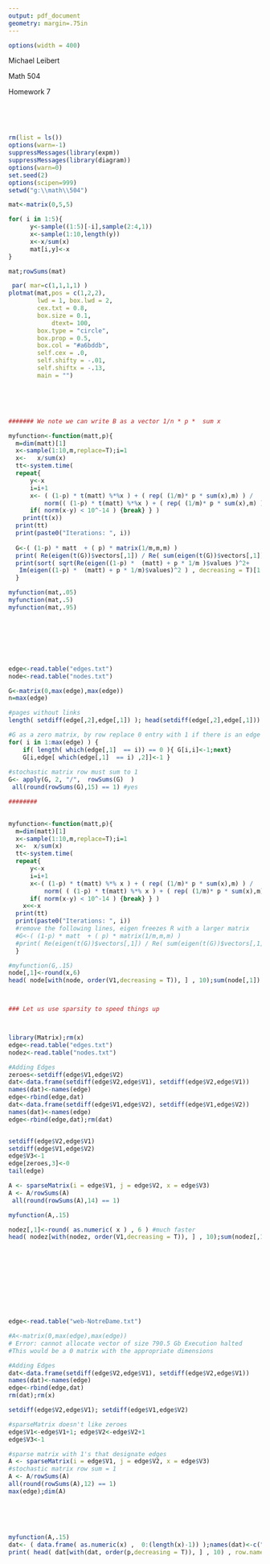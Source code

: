 ```yaml
---
output: pdf_document
geometry: margin=.75in
---
```


```r
options(width = 400)
```

Michael Leibert

Math 504 

Homework 7


\ 

\begin{itemize}

\item[2.] In this problem you'll apply power iteration to compute the dominant eigenvector $v$ which has eigenvalue $1$ and satisfies $M^Tv=v$. (REMEMBER, you need to consider $M^T$ not $M$!)  Remember, the $v$ you compute will have to be normalized to sum to 1, rather than the usual normalization of length $1$.  If you normalize $v$ in this way then $v_i$ will represent the probability of being at page $i$ after a long time surfing the web.  If we sort the pages in descending order of their $v_i$ we get the PageRank ordering.
\end{itemize}

\begin{itemize} \item[ ] \begin{itemize}  \item[(a)] 
To get your code running and for orientation, build a toy network of $5$ nodes (pages). Make sure that there is a path from each node in the network to every other node.
 \end{itemize} \end{itemize}

\ 

```r
rm(list = ls())
options(warn=-1)
suppressMessages(library(expm))
suppressMessages(library(diagram))
options(warn=0)
set.seed(2)
options(scipen=999)
setwd("g:\\math\\504")
```

```r
mat<-matrix(0,5,5)

for( i in 1:5){
	  y<-sample((1:5)[-i],sample(2:4,1))
	  x<-sample(1:10,length(y)) 
	  x<-x/sum(x)
	  mat[i,y]<-x	
}

mat;rowSums(mat)
```

```r
 par( mar=c(1,1,1,1) )
plotmat(mat,pos = c(1,2,2), 
        lwd = 1, box.lwd = 2, 
        cex.txt = 0.8, 
        box.size = 0.1, 
		    dtext= 100,
        box.type = "circle", 
        box.prop = 0.5,
        box.col = "#a6bddb",
        self.cex = .0,
        self.shifty = -.01,
        self.shiftx = -.13,
        main = "")
```

\ 

\begin{itemize} \item[ ] \begin{itemize}  \item[(a)] 
Using different values of $p$, compute the dominant eigenvector $v$ using power iteration and use \textbf{eigen} to determine the first two eigenvalues. (Remember to tranpose your matrix!)
 \end{itemize} \end{itemize} 
 
 
 \ 
 
 
```r
####### We note we can write B as a vector 1/n * p *  sum x

myfunction<-function(matt,p){
  m=dim(matt)[1]
  x<-sample(1:10,m,replace=T);i=1
  x<-   x/sum(x) 
  tt<-system.time(
  repeat{
	  y<-x
	  i=i+1
	  x<- ( (1-p) * t(matt) %*%x ) + ( rep( (1/m)* p * sum(x),m) ) / 
		  norm(( (1-p) * t(matt) %*%x ) + ( rep( (1/m)* p * sum(x),m) ))
 	  if( norm(x-y) < 10^-14 ) {break} } )
    print(t(x))
  print(tt) 
  print(paste0("Iterations: ", i)) 
  
  G<-( (1-p) * matt  + ( p) * matrix(1/m,m,m) ) 
  print( Re(eigen(t(G))$vectors[,1]) / Re( sum(eigen(t(G))$vectors[,1])  ) )
  print(sort( sqrt(Re(eigen((1-p) *  (matt) + p * 1/m )$values )^2+
   Im(eigen((1-p) *  (matt) + p * 1/m)$values)^2 ) , decreasing = T)[1:2])
  }

myfunction(mat,.05)
myfunction(mat,.5)
myfunction(mat,.95)
```



\ 

\begin{itemize} \item[ ] \begin{itemize}  \item[(a)] 
 Discuss how $p$ affects the distance between $\lambda_1$ and $\lambda_2$ and how this relates to the number of iterations needed for power iteration.   If $\lambda = a + bi$, that is $\lambda$ is complex, then it's size is $\sqrt{a^2 + b^2}$ and you can compare how far this is from $1$.
 
 \ 
 
 We know the power method will converge at a rate \( \displaystyle \left| \cfrac{\lambda_2}{\lambda_1} \right| \), so the smaller $\lambda_2$ is the faster the convergence and less iterations are required. With a lower $p$, $\lambda_2$ has higher values. For example $p=.05$, $\lambda_2 = 0.5680198$ and we see the amount of iterations required was 52. When we set $p=0.5$, $\lambda_2 = 0.2989578$ and the convergence was quicker with only 29 iterations. Lastly, when $p=0.95$ it only took 12 iterations to converge because $\lambda_2 =0.02989578$ which was considerably smaller than $\lambda_1$. For the increasing $p$ the ratio was smaller (smaller numerator), and less iterations were required.
 
 \end{itemize} \end{itemize} 
 
 
 \ 
 
  



\begin{itemize} \item[ ] \begin{itemize}  \item[(b)] 
 Now consider the Hollins Universtiy network and set $p=.15$.  Compute the dominant eigenvector of $M^T$  using power iteration.  Try to use \textbf{eigen} to compute $v$;  you'll see that eigen doesn't work well here.  Determine the highest rated web page.  
 \end{itemize} \end{itemize}


\ 


```r
edge<-read.table("edges.txt")
node<-read.table("nodes.txt")

G<-matrix(0,max(edge),max(edge))
n=max(edge)

#pages without links
length( setdiff(edge[,2],edge[,1]) ); head(setdiff(edge[,2],edge[,1]))

#G as a zero matrix, by row replace 0 entry with 1 if there is an edge
for( i in 1:max(edge) ) {
	if( length( which(edge[,1]  == i)) == 0 ){ G[i,i]<-1;next}
	G[i,edge[ which(edge[,1]  == i) ,2]]<-1 }
	
#stochastic matrix row must sum to 1
G<- apply(G, 2, "/",  rowSums(G)  )
 all(round(rowSums(G),15) == 1) #yes

######## 

 
myfunction<-function(matt,p){
  m=dim(matt)[1]
  x<-sample(1:10,m,replace=T);i=1
  x<-  x/sum(x)  
  tt<-system.time(
  repeat{
	  y<-x
	  i=i+1
	  x<-( (1-p) * t(matt) %*% x ) + ( rep( (1/m)* p * sum(x),m) ) / 
		  norm( ( (1-p) * t(matt) %*% x ) + ( rep( (1/m)* p * sum(x),m) ) )
 	  if( norm(x-y) < 10^-14 ) {break} } )
    x<<-x
  print(tt) 
  print(paste0("Iterations: ", i)) 
  #remove the following lines, eigen freezes R with a larger matrix
  #G<-( (1-p) * matt  + ( p) * matrix(1/m,m,m) ) 
  #print( Re(eigen(t(G))$vectors[,1]) / Re( sum(eigen(t(G))$vectors[,1])  ) )
  }

#myfunction(G,.15)
node[,1]<-round(x,6)
head( node[with(node, order(V1,decreasing = T)), ] , 10);sum(node[,1])



### Let us use sparsity to speed things up



library(Matrix);rm(x)
edge<-read.table("edges.txt")
nodez<-read.table("nodes.txt")

#Adding Edges
zeroes<-setdiff(edge$V1,edge$V2)
dat<-data.frame(setdiff(edge$V2,edge$V1), setdiff(edge$V2,edge$V1))
names(dat)<-names(edge)
edge<-rbind(edge,dat)
dat<-data.frame(setdiff(edge$V1,edge$V2), setdiff(edge$V1,edge$V2))
names(dat)<-names(edge)
edge<-rbind(edge,dat);rm(dat)


setdiff(edge$V2,edge$V1)
setdiff(edge$V1,edge$V2)
edge$V3<-1
edge[zeroes,3]<-0
tail(edge)

A <- sparseMatrix(i = edge$V1, j = edge$V2, x = edge$V3)
A <- A/rowSums(A)
 all(round(rowSums(A),14) == 1)

myfunction(A,.15)

nodez[,1]<-round( as.numeric( x ) , 6 ) #much faster
head( nodez[with(nodez, order(V1,decreasing = T)), ] , 10);sum(nodez[,1])
 
```

 

\


\ 

\begin{itemize}

\item[(3)] The network has about 300,000 nodes and about 1,000,000 edges.   Look at the Notre Dame file to see the data format.   Names have been stripped and the nodes in the network are simply numbered.  Each row in the datafile contains two numbers, corresponding to a start node and end node connected by a directed edge.  You can load the data into R using \textbf{read.table} as usual.  

As we discussed in class, doing a single iteration of power method is $O(n^2)$.  For the Hollins University dataset this is not too bad, but for the Notre Dame network this would be very slow and, besides, we can't store the full $A$ matrix..   However, the adjacency matrix (i.e. $A$) of most networks will be sparse, meaning most entries will be zero.   Both in terms of storage and matrix multiplication, great savings can be achieved by not considering $0$ entries.  This comes down to representing the matrix $A$ in a data structure different than the usual $n \times n$ grid and exploiting this data structure to reduce the $O(n^2)$ to $O(n)$. We will not consider the specific data structures used to store sparse matrices, but instead simply use sparse matrices through R packages.  The \textbf{Matrix} package can handle sparse matrices.  A nice, short writeup about R packages dealing with sparse matrices is given here

To get a sparse matrix, use the \verb+as_adjacency_matrix+ function from igraph with the \textbf{sparse} flag set to TRUE.
 \end{itemize}


\ 



\begin{itemize} \item[ ] \begin{itemize}  \item[(a)] 
 Try to create an $A$ matrix with and without sparsity for this graph.  You will see that without sparsity, R will run out of memory.
 \end{itemize} \end{itemize}


\ 

```r
edge<-read.table("web-NotreDame.txt")

#A<-matrix(0,max(edge),max(edge)) 
# Error: cannot allocate vector of size 790.5 Gb Execution halted
#This would be a 0 matrix with the appropriate dimensions

#Adding Edges
dat<-data.frame(setdiff(edge$V2,edge$V1), setdiff(edge$V2,edge$V1))
names(dat)<-names(edge)
edge<-rbind(edge,dat)
rm(dat);rm(x)

setdiff(edge$V2,edge$V1); setdiff(edge$V1,edge$V2)

#sparseMatrix doesn't like zeroes
edge$V1<-edge$V1+1; edge$V2<-edge$V2+1
edge$V3<-1

#sparse matrix with 1's that designate edges
A <- sparseMatrix(i = edge$V1, j = edge$V2, x = edge$V3)
#stochastic matrix row sum = 1
A <- A/rowSums(A)
all(round(rowSums(A),12) == 1)
max(edge);dim(A)
```

\ 



\begin{itemize} \item[ ] \begin{itemize}  \item[(b)] 
Find the dominant eigenvector of $M^T$ and determine the most popular pages.  Use $p=.15$.
\end{itemize} \end{itemize}


\ 

```r
myfunction(A,.15)
dat<- ( data.frame( as.numeric(x) ,  0:(length(x)-1)) );names(dat)<-c("p","page")
print( head( dat[with(dat, order(p,decreasing = T)), ] , 10) , row.names = F);sum(as.numeric(x))

```


 
 

